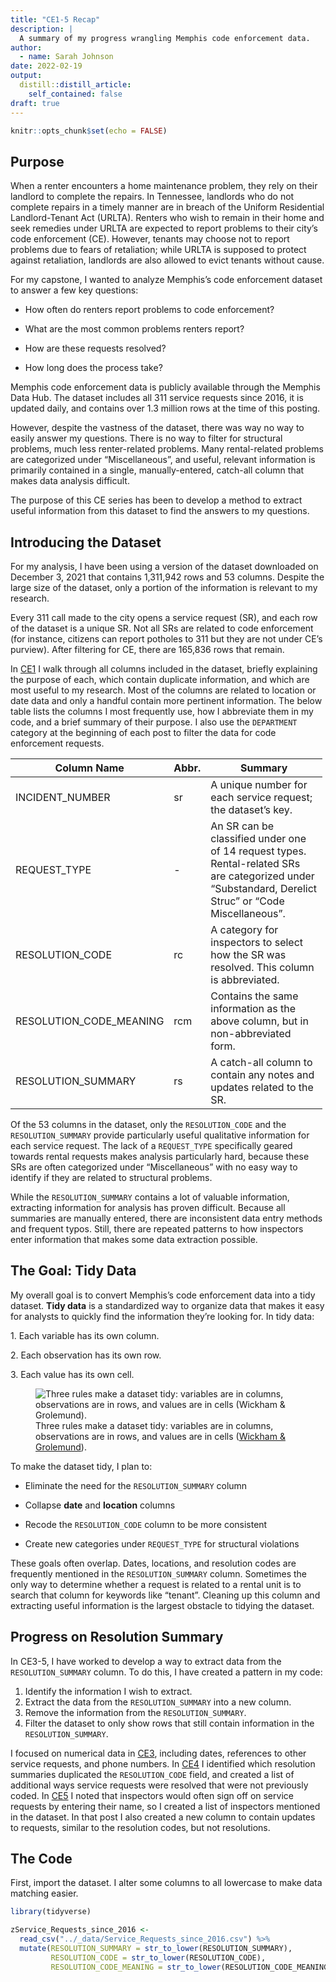```yaml
---
title: "CE1-5 Recap"
description: |
  A summary of my progress wrangling Memphis code enforcement data.
author:
  - name: Sarah Johnson
date: 2022-02-19
output:
  distill::distill_article:
    self_contained: false
draft: true
---
```


```r
knitr::opts_chunk$set(echo = FALSE)
```

## Purpose

When a renter encounters a home maintenance problem, they rely on their landlord to complete the repairs. In Tennessee, landlords who do not complete repairs in a timely manner are in breach of the Uniform Residential Landlord-Tenant Act (URLTA). Renters who wish to remain in their home and seek remedies under URLTA are expected to report problems to their city's code enforcement (CE). However, tenants may choose not to report problems due to fears of retaliation; while URLTA is supposed to protect against retaliation, landlords are also allowed to evict tenants without cause.

For my capstone, I wanted to analyze Memphis's code enforcement dataset to answer a few key questions:

-   How often do renters report problems to code enforcement?

-   What are the most common problems renters report?

-   How are these requests resolved?

-   How long does the process take?

Memphis code enforcement data is publicly available through the Memphis Data Hub. The dataset includes all 311 service requests since 2016, it is updated daily, and contains over 1.3 million rows at the time of this posting.

However, despite the vastness of the dataset, there was way no way to easily answer my questions. There is no way to filter for structural problems, much less renter-related problems. Many rental-related problems are categorized under "Miscellaneous", and useful, relevant information is primarily contained in a single, manually-entered, catch-all column that makes data analysis difficult.

The purpose of this CE series has been to develop a method to extract useful information from this dataset to find the answers to my questions.

## Introducing the Dataset

For my analysis, I have been using a version of the dataset downloaded on December 3, 2021 that contains 1,311,942 rows and 53 columns. Despite the large size of the dataset, only a portion of the information is relevant to my research.

Every 311 call made to the city opens a service request (SR), and each row of the dataset is a unique SR. Not all SRs are related to code enforcement (for instance, citizens can report potholes to 311 but they are not under CE's purview). After filtering for CE, there are 165,836 rows that remain.

In [CE1](https://sarahjohnson.io/posts/2021-12-03-311-data/) I walk through all columns included in the dataset, briefly explaining the purpose of each, which contain duplicate information, and which are most useful to my research. Most of the columns are related to location or date data and only a handful contain more pertinent information. The below table lists the columns I most frequently use, how I abbreviate them in my code, and a brief summary of their purpose. I also use the `DEPARTMENT` category at the beginning of each post to filter the data for code enforcement requests.

+-------------------------+---------+--------------------------------------------------------------------------------------------------------------------------------------------------------+
| Column Name             | Abbr.   | Summary                                                                                                                                                |
+=========================+=========+========================================================================================================================================================+
| INCIDENT_NUMBER         | sr      | A unique number for each service request; the dataset's key.                                                                                           |
+-------------------------+---------+--------------------------------------------------------------------------------------------------------------------------------------------------------+
| REQUEST_TYPE            | \-      | An SR can be classified under one of 14 request types. Rental-related SRs are categorized under "Substandard, Derelict Struc" or "Code Miscellaneous". |
+-------------------------+---------+--------------------------------------------------------------------------------------------------------------------------------------------------------+
| RESOLUTION_CODE         | rc      | A category for inspectors to select how the SR was resolved. This column is abbreviated.                                                               |
+-------------------------+---------+--------------------------------------------------------------------------------------------------------------------------------------------------------+
| RESOLUTION_CODE_MEANING | rcm     | Contains the same information as the above column, but in non-abbreviated form.                                                                        |
+-------------------------+---------+--------------------------------------------------------------------------------------------------------------------------------------------------------+
| RESOLUTION_SUMMARY      | rs      | A catch-all column to contain any notes and updates related to the SR.                                                                                 |
+-------------------------+---------+--------------------------------------------------------------------------------------------------------------------------------------------------------+

Of the 53 columns in the dataset, only the `RESOLUTION_CODE` and the `RESOLUTION_SUMMARY` provide particularly useful qualitative information for each service request. The lack of a `REQUEST_TYPE` specifically geared towards rental requests makes analysis particularly hard, because these SRs are often categorized under "Miscellaneous" with no easy way to identify if they are related to structural problems.

While the `RESOLUTION_SUMMARY` contains a lot of valuable information, extracting information for analysis has proven difficult. Because all summaries are manually entered, there are inconsistent data entry methods and frequent typos. Still, there are repeated patterns to how inspectors enter information that makes some data extraction possible.

## The Goal: Tidy Data

My overall goal is to convert Memphis's code enforcement data into a tidy dataset. **Tidy data** is a standardized way to organize data that makes it easy for analysts to quickly find the information they're looking for. In tidy data:

1\. Each variable has its own column.

2\. Each observation has its own row.

3\. Each value has its own cell.

![Three rules make a dataset tidy: variables are in columns, observations are in rows, and values are in cells ([Wickham & Grolemund](https://r4ds.had.co.nz/tidy-data.html#introduction-6)).](https://d33wubrfki0l68.cloudfront.net/6f1ddb544fc5c69a2478e444ab8112fb0eea23f8/91adc/images/tidy-1.png)

To make the dataset tidy, I plan to:

-   Eliminate the need for the `RESOLUTION_SUMMARY` column

-   Collapse **date** and **location** columns

-   Recode the `RESOLUTION_CODE` column to be more consistent

-   Create new categories under `REQUEST_TYPE` for structural violations

These goals often overlap. Dates, locations, and resolution codes are frequently mentioned in the `RESOLUTION_SUMMARY` column. Sometimes the only way to determine whether a request is related to a rental unit is to search that column for keywords like "tenant". Cleaning up this column and extracting useful information is the largest obstacle to tidying the dataset.

## Progress on Resolution Summary

In CE3-5, I have worked to develop a way to extract data from the `RESOLUTION_SUMMARY` column. To do this, I have created a pattern in my code:

1.  Identify the information I wish to extract.
2.  Extract the data from the `RESOLUTION_SUMMARY` into a new column.
3.  Remove the information from the `RESOLUTION_SUMMARY`.
4.  Filter the dataset to only show rows that still contain information in the `RESOLUTION_SUMMARY`.

I focused on numerical data in [CE3](https://sarahjohnson.io/posts/2022-01-10-311-data-3/), including dates, references to other service requests, and phone numbers. In [CE4](https://sarahjohnson.io/posts/2022-01-11-311-data-4/) I identified which resolution summaries duplicated the `RESOLUTION_CODE` field, and created a list of additional ways service requests were resolved that were not previously coded. In [CE5](https://sarahjohnson.io/posts/2022-01-22-311-data-5/) I noted that inspectors would often sign off on service requests by entering their name, so I created a list of inspectors mentioned in the dataset. In that post I also created a new column to contain updates to requests, similar to the resolution codes, but not resolutions.

## The Code

First, import the dataset. I alter some columns to all lowercase to make data matching easier.

```r
library(tidyverse)

zService_Requests_since_2016 <-
  read_csv("../_data/Service_Requests_since_2016.csv") %>% 
  mutate(RESOLUTION_SUMMARY = str_to_lower(RESOLUTION_SUMMARY),
         RESOLUTION_CODE = str_to_lower(RESOLUTION_CODE),
         RESOLUTION_CODE_MEANING = str_to_lower(RESOLUTION_CODE_MEANING))
```
